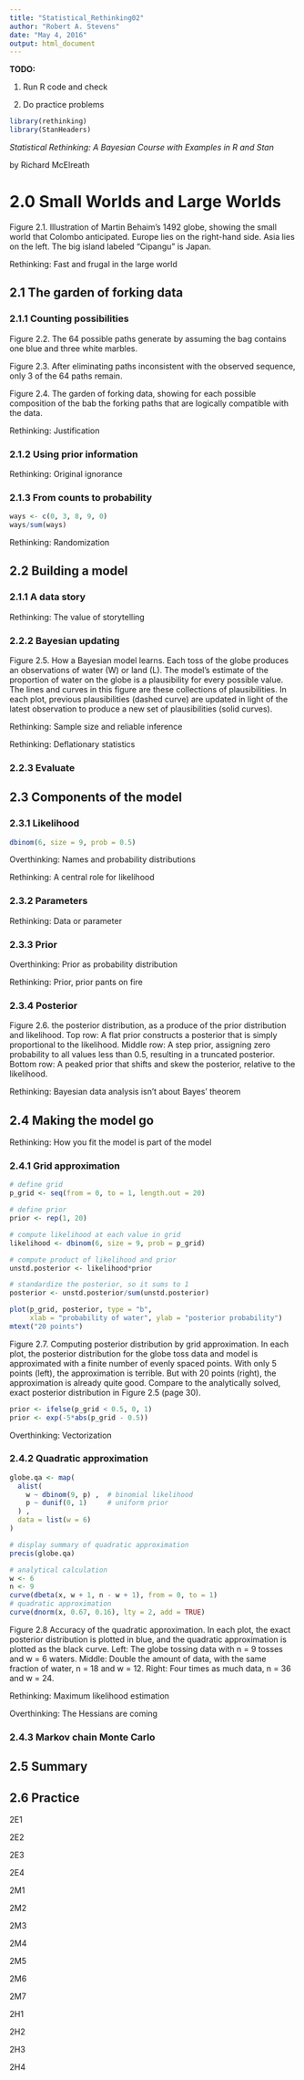 ```yaml
---
title: "Statistical_Rethinking02"
author: "Robert A. Stevens"
date: "May 4, 2016"
output: html_document
---
```


**TODO:**

1. Run R code and check

2. Do practice problems

```r
library(rethinking)
library(StanHeaders)
```

*Statistical Rethinking: A Bayesian Course with Examples in R and Stan*

by Richard McElreath

# 2.0 Small Worlds and Large Worlds  

Figure 2.1. Illustration of Martin Behaim's 1492 globe, showing the small world that Colombo anticipated. Europe lies on the right-hand side. Asia lies on the left. The big island labeled "Cipangu" is Japan.

Rethinking:  Fast and frugal in the large world

## 2.1 The garden of forking data  

### 2.1.1 Counting possibilities

Figure 2.2. The 64 possible paths generate by assuming the bag contains one blue and three white marbles.

Figure 2.3. After eliminating paths inconsistent with the observed sequence, only 3 of the 64 paths remain.

Figure 2.4. The garden of forking data, showing for each possible composition of the bab the forking paths that are logically compatible with the data.

Rethinking:  Justification

### 2.1.2 Using prior information

Rethinking:  Original ignorance

### 2.1.3 From counts to probability

```r
ways <- c(0, 3, 8, 9, 0)
ways/sum(ways)
```

Rethinking: Randomization

## 2.2 Building a model  

### 2.1.1 A data story

Rethinking: The value of storytelling

### 2.2.2 Bayesian updating

Figure 2.5. How a Bayesian model learns. Each toss of the globe produces an observations of water (W) or land (L). The model's estimate of the proportion of water on the globe is a plausibility for every possible value. The lines and curves in this figure are these collections of plausibilities. In each plot, previous plausibilities (dashed curve) are updated in light of the latest observation to produce a new set of plausibilities (solid curves).

Rethinking: Sample size and reliable inference

Rethinking: Deflationary statistics

### 2.2.3 Evaluate

## 2.3 Components of the model

### 2.3.1 Likelihood

```r
dbinom(6, size = 9, prob = 0.5)
```

Overthinking: Names and probability distributions

Rethinking: A central role for likelihood

### 2.3.2 Parameters

Rethinking: Data or parameter

### 2.3.3 Prior

Overthinking: Prior as probability distribution

Rethinking: Prior, prior pants on fire

### 2.3.4 Posterior

Figure 2.6. the posterior distribution, as a produce of the prior distribution and likelihood. Top row: A flat prior constructs a posterior that is simply proportional to the likelihood. Middle row: A step prior, assigning zero probability to all values less than 0.5, resulting in a truncated posterior. Bottom row: A peaked prior that shifts and skew the posterior, relative to the likelihood.

Rethinking: Bayesian data analysis isn't about Bayes' theorem

## 2.4 Making the model go  

Rethinking: How you fit the model is part of the model

### 2.4.1 Grid approximation

```r
# define grid
p_grid <- seq(from = 0, to = 1, length.out = 20)

# define prior
prior <- rep(1, 20)

# compute likelihood at each value in grid
likelihood <- dbinom(6, size = 9, prob = p_grid)

# compute product of likelihood and prior
unstd.posterior <- likelihood*prior

# standardize the posterior, so it sums to 1
posterior <- unstd.posterior/sum(unstd.posterior)
```

```r
plot(p_grid, posterior, type = "b",
     xlab = "probability of water", ylab = "posterior probability")
mtext("20 points")
```

Figure 2.7. Computing posterior distribution by grid approximation. In each plot, the posterior distribution for the globe toss data and model is approximated with a finite number of evenly spaced points. With only 5 points (left), the approximation is terrible. But with 20 points (right), the approximation is already quite good. Compare to the analytically solved, exact posterior distribution in Figure 2.5 (page 30).

```r
prior <- ifelse(p_grid < 0.5, 0, 1)
prior <- exp(-5*abs(p_grid - 0.5))
```

Overthinking: Vectorization

### 2.4.2 Quadratic approximation

```r
globe.qa <- map(
  alist(
    w ~ dbinom(9, p) ,  # binomial likelihood
    p ~ dunif(0, 1)     # uniform prior
  ) ,
  data = list(w = 6) 
)

# display summary of quadratic approximation
precis(globe.qa)
```

```r
# analytical calculation
w <- 6
n <- 9
curve(dbeta(x, w + 1, n - w + 1), from = 0, to = 1)
# quadratic approximation
curve(dnorm(x, 0.67, 0.16), lty = 2, add = TRUE)
```

Figure 2.8 Accuracy of the quadratic approximation. In each plot, the exact posterior distribution is plotted in blue, and the quadratic approximation is plotted as the black curve. Left: The globe tossing data with n = 9 tosses and w = 6 waters. Middle: Double the amount of data, with the same fraction of water, n = 18 and w = 12. Right: Four times as much data, n = 36 and w = 24.

Rethinking: Maximum likelihood estimation

Overthinking: The Hessians are coming

### 2.4.3 Markov chain Monte Carlo

## 2.5 Summary   

## 2.6 Practice   

2E1

2E2

2E3

2E4

2M1

2M2

2M3

2M4

2M5

2M6

2M7

2H1

2H2

2H3

2H4
